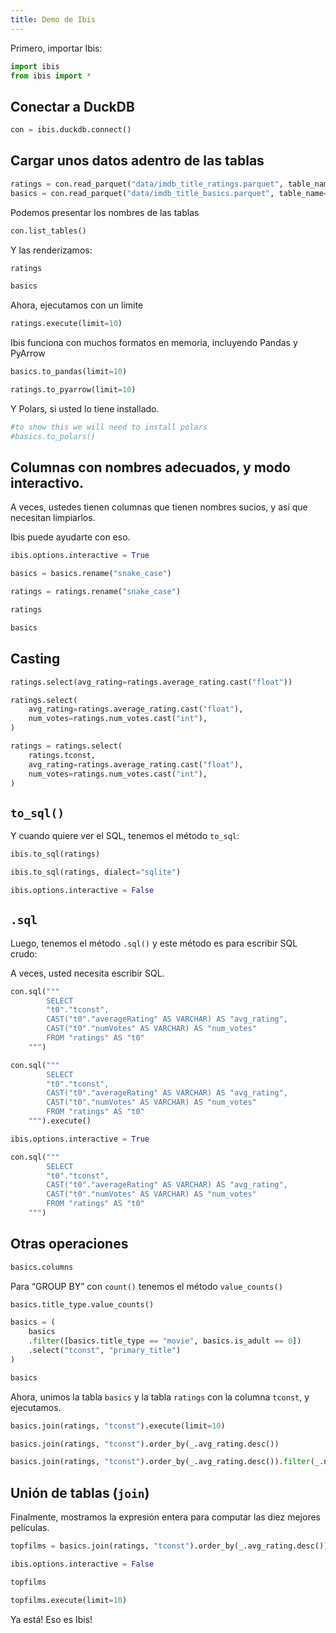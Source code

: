 ```yaml
---
title: Demo de Ibis
---
```


Primero, importar Ibis:

```python
import ibis
from ibis import *
```

## Conectar a DuckDB

```python
con = ibis.duckdb.connect()
```

## Cargar unos datos adentro de las tablas

```python
ratings = con.read_parquet("data/imdb_title_ratings.parquet", table_name="ratings")
basics = con.read_parquet("data/imdb_title_basics.parquet", table_name="basics")
```

Podemos presentar los nombres de las tablas

```python
con.list_tables()
```

Y las renderizamos:

```python
ratings
```

```python
basics
```

Ahora, ejecutamos con un límite

```python
ratings.execute(limit=10)
```

Ibis funciona con muchos formatos en memoria, incluyendo Pandas y PyArrow

```python
basics.to_pandas(limit=10)
```

```python
ratings.to_pyarrow(limit=10)
```

Y Polars, si usted lo tiene installado.

```python
#to show this we will need to install polars
#basics.to_polars()
```

## Columnas con nombres adecuados, y modo interactivo.

A veces, ustedes tienen columnas que tienen nombres sucios, y así que necesitan limpiarlos.

Ibis puede ayudarte con eso.

```python
ibis.options.interactive = True
```

```python
basics = basics.rename("snake_case")
```

```python
ratings = ratings.rename("snake_case")
```

```python
ratings
```

```python
basics
```

## Casting

```python
ratings.select(avg_rating=ratings.average_rating.cast("float"))
```

```python
ratings.select(
    avg_rating=ratings.average_rating.cast("float"),
    num_votes=ratings.num_votes.cast("int"),
)
```

```python
ratings = ratings.select(
    ratings.tconst,
    avg_rating=ratings.average_rating.cast("float"),
    num_votes=ratings.num_votes.cast("int"),
)
```

## `to_sql()`

Y cuando quiere ver el SQL, tenemos el método `to_sql`:

```python
ibis.to_sql(ratings)
```

```python
ibis.to_sql(ratings, dialect="sqlite")
```

```python
ibis.options.interactive = False
```

## `.sql`

Luego, tenemos el método `.sql()` y este método es para escribir SQL crudo:

A veces, usted necesita escribir SQL.

```python
con.sql("""
        SELECT
        "t0"."tconst",
        CAST("t0"."averageRating" AS VARCHAR) AS "avg_rating",
        CAST("t0"."numVotes" AS VARCHAR) AS "num_votes"
        FROM "ratings" AS "t0"
    """)
```

```python
con.sql("""
        SELECT
        "t0"."tconst",
        CAST("t0"."averageRating" AS VARCHAR) AS "avg_rating",
        CAST("t0"."numVotes" AS VARCHAR) AS "num_votes"
        FROM "ratings" AS "t0"
    """).execute()
```

```python
ibis.options.interactive = True
```

```python
con.sql("""
        SELECT
        "t0"."tconst",
        CAST("t0"."averageRating" AS VARCHAR) AS "avg_rating",
        CAST("t0"."numVotes" AS VARCHAR) AS "num_votes"
        FROM "ratings" AS "t0"
    """)
```

## Otras operaciones

```python
basics.columns
```

Para "GROUP BY" con `count()` tenemos el método `value_counts()`

```python
basics.title_type.value_counts()
```

```python
basics = (
    basics
    .filter([basics.title_type == "movie", basics.is_adult == 0])
    .select("tconst", "primary_title")
)
```

```python
basics
```

Ahora, unimos la tabla `basics` y la tabla `ratings` con la columna `tconst`, y ejecutamos.

```python
basics.join(ratings, "tconst").execute(limit=10)
```

```python
basics.join(ratings, "tconst").order_by(_.avg_rating.desc())
```

```python
basics.join(ratings, "tconst").order_by(_.avg_rating.desc()).filter(_.num_votes > 1e6)
```

## Unión de tablas (`join`)

Finalmente, mostramos la expresión entera para computar las diez mejores películas.

```python
topfilms = basics.join(ratings, "tconst").order_by(_.avg_rating.desc()).filter(_.num_votes > 1e6)
```

```python
ibis.options.interactive = False
```

```python
topfilms
```

```python
topfilms.execute(limit=10)
```

Ya está! Eso es Ibis!
